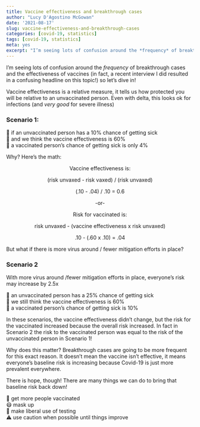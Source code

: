 ```yaml
---
title: Vaccine effectiveness and breakthrough cases
author: "Lucy D'Agostino McGowan"
date: '2021-08-17'
slug: vaccine-effectiveness-and-breakthrough-cases
categories: [covid-19, statistics]
tags: [covid-19, statistics]
meta: yes
excerpt: "I’m seeing lots of confusion around the *frequency* of breakthrough cases and the effectiveness of vaccines (in fact, a recent interview I did resulted in a confusing headline on this topic!) so let’s dive in!"
---
```


I’m seeing lots of confusion around the *frequency* of breakthrough cases and the effectiveness of vaccines (in fact, a recent interview I did resulted in a confusing headline on this topic!) so let’s dive in! 

Vaccine effectiveness is a relative measure, it tells us how protected you will be relative to an unvaccinated person. Even with delta, this looks ok for infections (and *very good* for severe illness)

### Scenario 1: 

🤒 if an unvaccinated person has a 10% chance of getting sick  
💉 and we think the vaccine effectiveness is 60%  
💪 a vaccinated person’s chance of getting sick is only 4%  

Why? Here's the math:

<center>

Vaccine effectiveness is:

(risk unvaxed - risk vaxed) / (risk unvaxed)

(.10 - .04) / .10 = 0.6

-or-

Risk for vaccinated is: 

risk unvaxed - (vaccine effectiveness x risk unvaxed)

.10 - (.60  x .10) = .04

</center>

But what if there is more virus around / fewer mitigation efforts in place?

### Scenario 2

With more virus around /fewer mitigation efforts in place, everyone’s risk may increase by 2.5x 

🤒 an unvaccinated person has a 25% chance of getting sick  
💉 we still think the vaccine effectiveness is 60%  
💪 a vaccinated person’s chance of getting sick is 10%  

In these scenarios, the vaccine effectiveness didn’t change, but the risk for the vaccinated increased because the overall risk increased. In fact in Scenario 2 the risk to the vaccinated person was equal to the risk of the unvaccinated person in Scenario 1!

Why does this matter? Breakthrough cases are going to be more frequent for this exact reason. It doesn’t mean the vaccine isn’t effective, it means everyone’s baseline risk is increasing because Covid-19 is just more prevalent everywhere.

There is hope, though! There are many things we can do to bring that baseline risk back down!

💉 get more people vaccinated  
😷 mask up  
🧪 make liberal use of testing  
⚠️ use caution when possible until things improve 